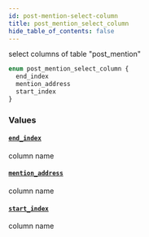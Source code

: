 ```yaml
---
id: post-mention-select-column
title: post_mention_select_column
hide_table_of_contents: false
---
```



select columns of table "post_mention"

```graphql
enum post_mention_select_column {
  end_index
  mention_address
  start_index
}
```


### Values

#### [`end_index`](#)

column name


#### [`mention_address`](#)

column name


#### [`start_index`](#)

column name





